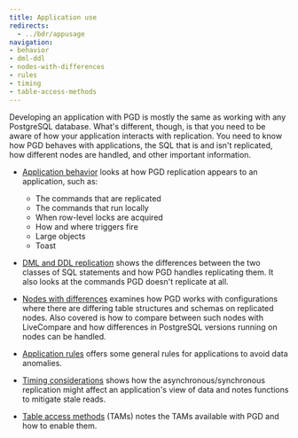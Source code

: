 ```yaml
---
title: Application use
redirects:
  - ../bdr/appusage
navigation:
- behavior
- dml-ddl
- nodes-with-differences
- rules
- timing
- table-access-methods
---
```


Developing an application with PGD is mostly the same as working with any PostgreSQL database. What's different, though, is that you need to be aware of how your application interacts with replication. You need to know how PGD behaves with applications, the SQL that is and isn't replicated, how different nodes are handled, and other important information.

* [Application behavior](behavior) looks at how PGD replication appears to an application, such as:
  - The commands that are replicated
  - The commands that run locally
  - When row-level locks are acquired
  - How and where triggers fire
  - Large objects
  - Toast


* [DML and DDL replication](dml-and-ddl) shows the differences between the two classes of SQL statements and how PGD handles replicating them. It also looks at the commands PGD doesn't replicate at all.

* [Nodes with differences](nodes-with-differences) examines how PGD works with configurations where there are differing table structures and schemas on replicated nodes. Also covered is how to compare between such nodes with LiveCompare and how differences in PostgreSQL versions running on nodes can be handled.

* [Application rules](rules) offers some general rules for applications to avoid data anomalies.

* [Timing considerations](timing) shows how the asynchronous/synchronous replication might affect an application's view of data and notes functions to mitigate stale reads.

* [Table access methods](table-access-methods) (TAMs) notes the TAMs available with PGD and how to enable them.
